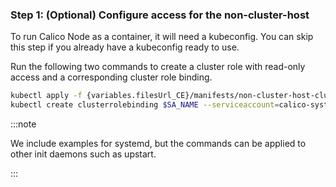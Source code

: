 

### Step 1: (Optional) Configure access for the non-cluster-host

To run Calico Node as a container, it will need a kubeconfig. You can skip this step if you already have a kubeconfig ready to use.

<CreateKubeconfig />

Run the following two commands to create a cluster role with read-only access and a corresponding cluster role binding.

```bash
kubectl apply -f {variables.filesUrl_CE}/manifests/non-cluster-host-clusterrole.yaml
kubectl create clusterrolebinding $SA_NAME --serviceaccount=calico-system:$SA_NAME --clusterrole=non-cluster-host-read-only
```

:::note

We include examples for systemd, but the commands can be
applied to other init daemons such as upstart.

:::
